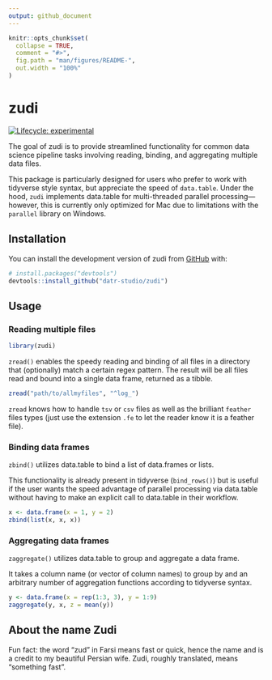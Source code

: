 ```yaml
---
output: github_document
---
```


<!-- README.md is generated from README.Rmd. Please edit that file -->

```r
knitr::opts_chunk$set(
  collapse = TRUE,
  comment = "#>",
  fig.path = "man/figures/README-",
  out.width = "100%"
)
```

# zudi

<!-- badges: start -->

[![Lifecycle:
experimental](https://img.shields.io/badge/lifecycle-experimental-orange.svg)](https://lifecycle.r-lib.org/articles/stages.html#experimental)
<!-- badges: end -->

The goal of zudi is to provide streamlined functionality for common data science pipeline tasks involving reading, binding, and aggregating multiple data files.

This package is particularly designed for users who prefer to work with tidyverse style syntax, but appreciate the speed of `data.table`. Under the hood, `zudi` implements data.table for multi-threaded parallel processing---however, this is currently only optimized for Mac due to limitations with the `parallel` library on Windows. 

## Installation

You can install the development version of zudi from [GitHub](https://github.com/) with:

```r
# install.packages("devtools")
devtools::install_github("datr-studio/zudi")
```
## Usage

### Reading multiple files

```r
library(zudi)
```

`zread()` enables the speedy reading and binding of all files in a directory that (optionally) match a certain regex pattern. The result will be all files read and bound into a single data frame, returned as a tibble.

```r
zread("path/to/allmyfiles", "^log_")
```

`zread` knows how to handle `tsv` or `csv` files as well as the brilliant `feather` files types (just use the extension `.fe` to let the reader know it is a feather file).

### Binding data frames

`zbind()` utilizes data.table to bind a list of data.frames or lists.

This functionality is already present in tidyverse (`bind_rows()`) but is useful if the user wants the speed advantage of parallel processing via data.table without having to make an explicit call to data.table in their workflow. 

```r
x <- data.frame(x = 1, y = 2)
zbind(list(x, x, x))
```

### Aggregating data frames

`zaggregate()` utilizes data.table to group and aggregate a data frame. 

It takes a column name (or vector of column names) to group by and an arbitrary number of aggregation functions according to tidyverse syntax. 

```r
y <- data.frame(x = rep(1:3, 3), y = 1:9)
zaggregate(y, x, z = mean(y))
```


## About the name Zudi

Fun fact: the word "zud" in Farsi means fast or quick, hence the name and is a credit to my beautiful Persian wife. Zudi, roughly translated, means "something fast".